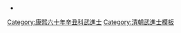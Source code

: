 {{Navbox
|name = 康熙六十年辛丑科武殿試金榜
|title = 康熙六十年（[[1721年]]）辛丑科武殿試金榜
|titlestyle = background-color:#FFD700;
|image =
|style = width:100%;text-align:center; 
|groupstyle = text-align:center; background-color:#FFD700;
|liststyle = text-align:center;
|state = {{{state<includeonly>|collapsed</includeonly>}}}
|group1 = 第一甲<br>賜武進士及第<br>共3名
|list1 = '''[[林德鏞]]''' - '''[[楊大立]]''' - '''[[高瀚|高　瀚]]'''

|group2 = 第二甲<br>賜武進士出身<br>共？名
|list2 = □□□ - 

|group3 = 第三甲<br>賜同武進士出身<br>共？名
|list3 = 名次不詳：<br>[[石載|石　載]] - [[張晟|張　晟]] - [[余天相]] - [[鄭之煇]] - [[韓壇|韓　壇]] - [[施潤|施　潤]] - [[李澄|李　澄]] - [[陳韜|陳　韜]] - [[張鎬成]]

|belowstyle = text-align: center; background-color:#FFD700;
|below='''前一科：[[Template:康熙五十七年戊戌科武殿試金榜|康熙五十七年戊戌科]]　'''·'''　後一科：[[Template:雍正元年癸卯恩科武殿試金榜|雍正元年癸卯恩科]]'''<br>'''同科進士：[[Template:康熙六十年辛丑科殿試金榜|康熙六十年辛丑文科]]'''
}}
[[Category:康熙六十年辛丑科武進士]]
<noinclude>
[[Category:康熙六十年辛丑科武進士| ]]
[[Category:清朝武進士模板]]
*<small></small>
</noinclude>